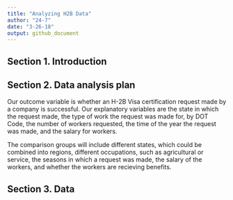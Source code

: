 ```yaml
---
title: "Analyzing H2B Data"
author: "24-7"
date: "3-26-18"
output: github_document
---
```


## Section 1. Introduction

## Section 2. Data analysis plan

Our outcome variable is whether an H-2B Visa certification request made by a company is successful. Our explanatory variables are the state in which the request made, the type of work the request was made for, by DOT Code, the number of workers requested, the time of the year the request was made, and the salary for workers. 

The comparison groups will include different states, which could be combined into regions, different occupations, such as agricultural or service, the seasons in which a request was made, the salary of the workers, and whether the workers are recieving benefits. 



## Section 3. Data
